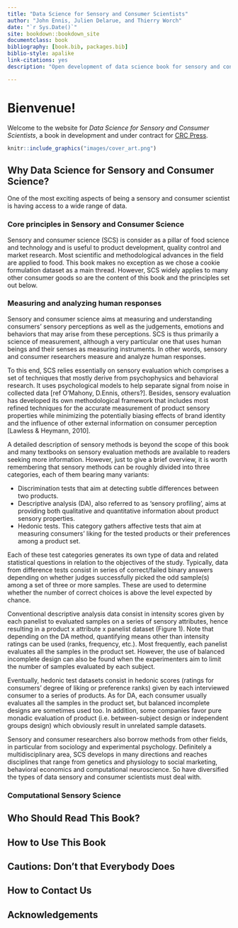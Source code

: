```yaml
--- 
title: "Data Science for Sensory and Consumer Scientists"
author: "John Ennis, Julien Delarue, and Thierry Worch"
date: "`r Sys.Date()`"
site: bookdown::bookdown_site
documentclass: book
bibliography: [book.bib, packages.bib]
biblio-style: apalike
link-citations: yes
description: "Open development of data science book for sensory and consumer scientists."

---
```


# Bienvenue! {-}

Welcome to the website for *Data Science for Sensory and Consumer Scientists*, a book in development and under contract for [CRC Press](https://www.routledge.com/).

```r
knitr::include_graphics("images/cover_art.png")
```

## Why Data Science for Sensory and Consumer Science? {-}

One of the most exciting aspects of being a sensory and consumer scientist is having access to a wide range of data.  

### Core principles in Sensory and Consumer Science {-}

Sensory and consumer science (SCS) is consider as a pillar of food science and technology and is useful to product development, quality control and market research. Most scientific and methodological advances in the field are applied to food. This book makes no exception as we chose a cookie formulation dataset as a main thread. However, SCS widely applies to many other consumer goods so are the content of this book and the principles set out below.

### Measuring and analyzing human responses {-}
Sensory and consumer science aims at measuring and understanding consumers’ sensory perceptions as well as the judgements, emotions and behaviors that may arise from these perceptions. SCS is thus primarily a science of measurement, although a very particular one that uses human beings and their senses as measuring instruments. In other words, sensory and consumer researchers measure and analyze human responses.

To this end, SCS relies essentially on sensory evaluation which comprises a set of techniques that mostly derive from psychophysics and behavioral research. It uses psychological models to help separate signal from noise in collected data [ref O’Mahony, D.Ennis, others?].  Besides, sensory evaluation has developed its own methodological framework that includes most refined techniques for the accurate measurement of product sensory properties while minimizing the potentially biasing effects of brand identity and the influence of other external information on consumer perception [Lawless & Heymann, 2010].

A detailed description of sensory methods is beyond the scope of this book and many textbooks on sensory evaluation methods are available to readers seeking more information. However, just to give a brief overview, it is worth remembering that sensory methods can be roughly divided into three categories, each of them bearing many variants:

*	Discrimination tests that aim at detecting subtle differences between two products. 
*	Descriptive analysis (DA), also referred to as ‘sensory profiling’, aims at providing both qualitative and quantitative information about product sensory properties.
*	Hedonic tests. This category gathers affective tests that aim at measuring consumers’ liking for the tested products or their preferences among a product set.

Each of these test categories generates its own type of data and related statistical questions in relation to the objectives of the study. Typically, data from difference tests consist in series of correct/failed binary answers depending on whether judges successfully picked the odd sample(s) among a set of three or more samples. These are used to determine whether the number of correct choices is above the level expected by chance.

Conventional descriptive analysis data consist in intensity scores given by each panelist to evaluated samples on a series of sensory attributes, hence resulting in a product x attribute x panelist dataset (Figure 1). Note that depending on the DA method, quantifying means other than intensity ratings can be used (ranks, frequency, etc.). Most frequently, each panelist evaluates all the samples in the product set. However, the use of balanced incomplete design can also be found when the experimenters aim to limit the number of samples evaluated by each subject.

Eventually, hedonic test datasets consist in hedonic scores (ratings for consumers’ degree of liking or preference ranks) given by each interviewed consumer to a series of products. As for DA, each consumer usually evaluates all the samples in the product set, but balanced incomplete designs are sometimes used too. In addition, some companies favor pure monadic evaluation of product (i.e. between-subject design or independent groups design) which obviously result in unrelated sample datasets.

Sensory and consumer researchers also borrow methods from other fields, in particular from sociology and experimental psychology. Definitely a multidisciplinary area, SCS develops in many directions and reaches disciplines that range from genetics and physiology to social marketing, behavioral economics and computational neuroscience. So have diversified the types of data sensory and consumer scientists must deal with.

### Computational Sensory Science {-}

## Who Should Read This Book? {-}

## How to Use This Book {-}

## Cautions: Don’t that Everybody Does {-}

## How to Contact Us {-}

## Acknowledgements {-}

